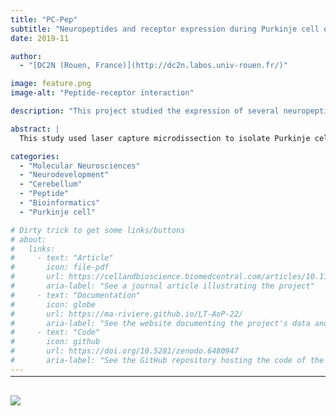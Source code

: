 ```yaml
---
title: "PC-Pep"
subtitle: "Neuropeptides and receptor expression during Purkinje cell development"
date: 2019-11

author:
  - "[DC2N (Rouen, France)](http://dc2n.labos.univ-rouen.fr/)"

image: feature.png
image-alt: "Peptide-receptor interaction"

description: "This project studied the expression of several neuropeptides and their receptors on Purkinje cells a mouse model of cerebellar development."

abstract: |
  This study used laser capture microdissection to isolate Purkinje cells of mice at P6, P8, P10, P16. The aim was to identify neuropeptides and their recptors and how this cellular communication evolves through development.

categories:
  - "Molecular Neurosciences"
  - "Neurodevelopment"
  - "Cerebellum"
  - "Peptide"
  - "Bioinformatics"
  - "Purkinje cell"

# Dirty trick to get some links/buttons
# about:
#   links:
#     - text: "Article"
#       icon: file-pdf
#       url: https://cellandbioscience.biomedcentral.com/articles/10.1186/s13578-022-00869-5
#       aria-label: "See a journal article illustrating the project"
#     - text: "Documentation"
#       icon: globe
#       url: https://ma-riviere.github.io/LT-AoP-22/
#       aria-label: "See the website documenting the project's data and code"
#     - text: "Code"
#       icon: github
#       url: https://doi.org/10.5281/zenodo.6480947
#       aria-label: "See the GitHub repository hosting the code of the project and related paper"
---
```


<hr style="margin-bottom: 30px; margin-top: -12px">

![](feature.png){.preview-image fig-alt="Image illustrating the project"}

